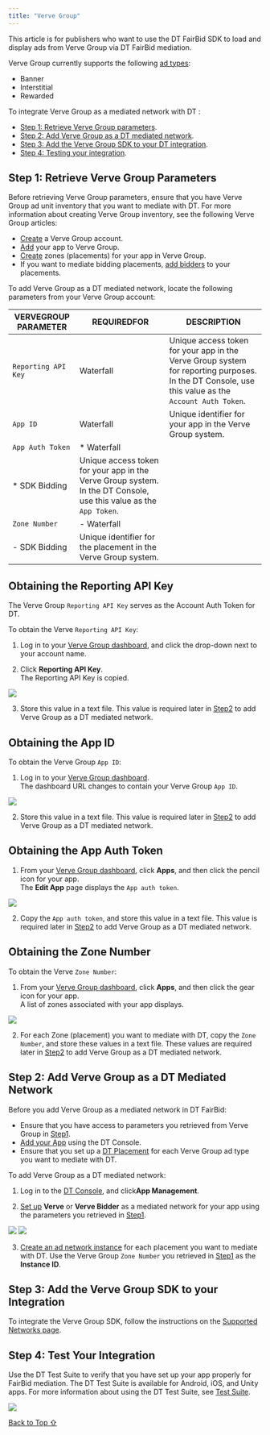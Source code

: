 ```yaml
---
title: "Verve Group"
---
```


This article is for publishers who want to use the DT FairBid SDK to load and display ads from Verve Group via DT FairBid mediation.

Verve Group currently supports the following [ad types](https://developer.digitalturbine.com/hc/en-us/articles/360010915358-Ad-Types-and-Placement-ID):

* Banner
* Interstitial
* Rewarded

To integrate Verve Group as a mediated network with DT :

* [Step 1: Retrieve Verve Group parameters](#h_01J53A0485SWFD9YTTCPS0RKCE).
* [Step 2: Add Verve Group as a DT mediated network](#h_01J53A0485TXZ5BR1APYGVR5NW).
* [Step 3: Add the Verve Group SDK to your DT integration](#h_01J53A04855WHGBFQVH4M7ENX7).
* [Step 4: Testing your integration](#h_01JD6A13TQ41ABKN1HTXP3EJTR).

## Step 1: Retrieve Verve Group Parameters

Before retrieving Verve Group parameters, ensure that you have Verve Group ad unit inventory that you want to mediate with DT. For more information about creating Verve Group inventory, see the following Verve Group articles:

* [Create](https://dashboard.pubnative.net/) a Verve Group account.
* [Add](https://developers.verve.com/reference/hybid-cloud-documentation#step-2a-add-application) your app to Verve Group.
* [Create](https://developers.verve.com/reference/hybid-cloud-documentation#step-2b--add-placement) zones (placements) for your app in Verve Group.
* If you want to mediate bidding placements, [add bidders](https://developers.verve.com/reference/hybid-cloud-documentation#step-3-add-bidders) to your placements.

To add Verve Group as a DT mediated network, locate the following parameters from your Verve Group account:

| VERVEGROUP PARAMETER | REQUIREDFOR              | DESCRIPTION                                                                                                                                       |
| --------------------- | ------------------------- | ------------------------------------------------------------------------------------------------------------------------------------------------- |
| `Reporting API Key`   | Waterfall                 | Unique access token for your app in the Verve Group system for reporting purposes. In the DT Console, use this value as the `Account Auth Token`. |
| `App ID`              | Waterfall                 | Unique identifier for your app in the Verve Group system.                                                                                         |
| `App Auth Token`      | * Waterfall
* SDK Bidding | Unique access token for your app in the Verve Group system. In the DT Console, use this value as the `App Token`.                                 |
| `Zone Number`         | - Waterfall
- SDK Bidding | Unique identifier for the placement in the Verve Group system.                                                                                    |

## Obtaining the Reporting API Key

The Verve Group `Reporting API Key` serves as the Account Auth Token for DT.

To obtain the Verve `Reporting API Key`:

1. Log in to your [Verve Group dashboard](https://dashboard.pubnative.net/), and click the drop-down next to your account name.

2) Click **Reporting API Key**.\
   The Reporting API Key is copied.

<Frame caption="Verve Group Reporting API Key">
  <img src="https://developer.digitalturbine.com/hc/article_attachments/5432203086993" />
</Frame>

3. Store this value in a text file. This value is required later in [Step2](#h_01J53A0485TXZ5BR1APYGVR5NW "Step 2: Adding Verve Group as a DT mediated network") to add Verve Group as a DT mediated network.

## Obtaining the App ID

To obtain the Verve Group `App ID`:

1. Log in to your [Verve Group dashboard](https://dashboard.pubnative.net/).\
   The dashboard URL changes to contain your Verve Group `App ID`.

<Frame caption="Verve Group App ID">
  <img src="https://developer.digitalturbine.com/hc/article_attachments/5432233098385" />
</Frame>

2. Store this value in a text file. This value is required later in [Step2](#h_01J53A0485TXZ5BR1APYGVR5NW "Step 2: Adding Verve Group as a DT mediated network") to add Verve Group as a DT mediated network.

## Obtaining the App Auth Token

1. From your [Verve Group dashboard](https://dashboard.pubnative.net/), click **Apps**, and then click the pencil icon for your app.\
   The **Edit App** page displays the `App auth token`.

<Frame caption="Verve Group App auth token">
  <img src="https://developer.digitalturbine.com/hc/article_attachments/5432417005073" />
</Frame>

2. Copy the `App auth token`, and store this value in a text file. This value is required later in [Step2](#h_01J53A0485TXZ5BR1APYGVR5NW "Step 2: Adding Verve Group as a DT mediated network") to add Verve Group as a DT mediated network.

## Obtaining the Zone Number

To obtain the Verve `Zone Number`:

1. From your [Verve Group dashboard](https://dashboard.pubnative.net/), click **Apps**, and then click the gear icon for your app.\
   A list of zones associated with your app displays.

<Frame caption="Verve Group Zone Number">
  <img src="https://developer.digitalturbine.com/hc/article_attachments/6490308753425" />
</Frame>

2. For each Zone (placement) you want to mediate with DT, copy the `Zone Number`, and store these values in a text file. These values are required later in [Step2](#h_01J53A0485TXZ5BR1APYGVR5NW "Step 2: Adding Verve as a DT mediated network") to add Verve Group as a DT mediated network.

## Step 2: Add Verve Group as a DT Mediated Network

Before you add Verve Group as a mediated network in DT FairBid:

* Ensure that you have access to parameters you retrieved from Verve Group in [Step1](#h_01J53A0485SWFD9YTTCPS0RKCE).
* [Add your App](https://developer.digitalturbine.com/hc/en-us/articles/14755391313308-Adding-an-App) using the DT Console.
* Ensure that you set up a [DT Placement](https://developer.digitalturbine.com/hc/en-us/articles/15005035293468-Setting-Up-Placements "Create a DT placement") for each Verve Group ad type you want to mediate with DT.

To add Verve Group as a DT mediated network:

1. Log in to the [DT Console](https://console.fyber.com/), and click**App Management**.

2) [Set up](https://developer.digitalturbine.com/hc/en-us/articles/15005016082972-Setting-Up-Mediated-Networks) **Verve** or **Verve Bidder** as a mediated network for your app using the parameters you retrieved in [Step1](#h_01J53A0485SWFD9YTTCPS0RKCE).

<Frame caption="Screen_Shot_2023-02-19_at_17.06.05.png">
  <img src="https://developer.digitalturbine.com/hc/article_attachments/9411991056029" />
</Frame>

<Frame caption="Verve-bidder_2025-01-14_12-57-59.png">
  <img src="https://developer.digitalturbine.com/hc/article_attachments/17930900640156" />
</Frame>

3. [Create an ad network instance](https://developer.digitalturbine.com/hc/en-us/articles/15111147606428-Setting-Up-Instances) for each placement you want to mediate with DT. Use the Verve Group `Zone Number` you retrieved in [Step1](#h_01J53A0485SWFD9YTTCPS0RKCE) as the **Instance ID**.

## Step 3: Add the Verve Group SDK to your Integration

To integrate the Verve Group SDK, follow the instructions on the [Supported Networks page](https://developer.digitalturbine.com/hc/en-us/articles/360010077777-Supported-Networks).

## Step 4: Test Your Integration

Use the DT Test Suite to verify that you have set up your app properly for FairBid mediation. The DT Test Suite is available for Android, iOS, and Unity apps. For more information about using the DT Test Suite, see [Test Suite](https://developer.digitalturbine.com/hc/en-us/articles/16840582428316-Test-Suite "Using the DT Test Suite").

<Frame caption="DT Test Suite screen showing app is ready for mediation">
  <img src="https://developer.digitalturbine.com/hc/article_attachments/17017418768668" />
</Frame>

[Back to Top ⇧](#top)
